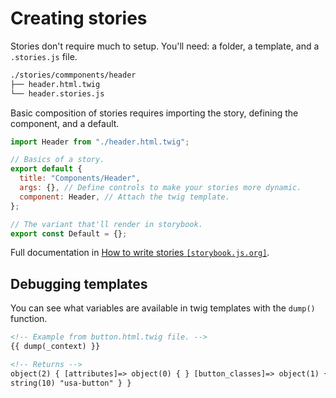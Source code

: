 
<Meta title="Creating Stories" />

# Creating stories

Stories don't require much to setup. You'll need: a folder, a template, and a `.stories.js` file.

```zsh
./stories/commponents/header
├── header.html.twig
└── header.stories.js
```

Basic composition of stories requires importing the story, defining the component, and a default.

```js
import Header from "./header.html.twig";

// Basics of a story.
export default {
  title: "Components/Header",
  args: {}, // Define controls to make your stories more dynamic.
  component: Header, // Attach the twig template.
};

// The variant that'll render in storybook.
export const Default = {};
```

Full documentation in [How to write stories `[storybook.js.org]`](https://storybook.js.org/docs/writing-stories).

## Debugging templates

You can see what variables are available in twig templates with the `dump()` function.

```html
<!-- Example from button.html.twig file. -->
{{ dump(_context) }}

<!-- Returns -->
object(2) { [attributes]=> object(0) { } [button_classes]=> object(1) { [0]=>
string(10) "usa-button" } }
```
